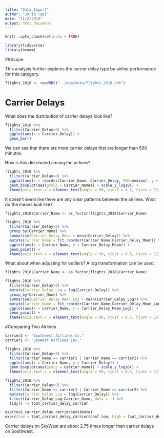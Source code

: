```yaml
---
title: "Data_Import"
author: "Jorid Topi"
date: "11/2/2019"
output: html_document
---
```


```r
knitr::opts_chunk$set(echo = TRUE)
```


```r
library(tidyverse)
library(broom)
```


##Scope

This analysis further explores the carrier delay type by airline performance for this category.  


```r
flights_2018 <- readRDS("../app/data/flights_2018.rds")
```


# Carrier Delays

What does the distribution of carrier delays look like?

```r
flights_2018 %>%
  filter(Carrier_Delay>0) %>%
  ggplot(aes(x = Carrier_Delay)) +
  geom_bar()
```

We can see that there are more carrier delays that are longer than 500 minutes. 

How is this distributed among the airlines?

```r
flights_2018 %>%
  filter(Carrier_Delay>0) %>%
  ggplot(aes(x = reorder(Carrier_Name, Carrier_Delay, FUN=median), y = Carrier_Delay)) +
  geom_boxplot(aes(group = Carrier_Name)) + scale_y_log10() +
  theme(axis.text.x = element_text(angle = 90, vjust = 0.5, hjust = 1))
```

It doesn't seem like there are any clear patterns between the airlines. What do the means look like?

```r
flights_2018$Carrier_Name <- as_factor(flights_2018$Carrier_Name)

flights_2018 %>%
  filter(Carrier_Delay>0) %>%
  group_by(Carrier_Name) %>%
  summarise(Carrier_Delay_Mean = mean(Carrier_Delay)) %>%
  mutate(Carrier_Name = fct_reorder(Carrier_Name,Carrier_Delay_Mean)) %>%
  ggplot(aes(x = Carrier_Name, y = Carrier_Delay_Mean)) +
  geom_point() + 
  theme(axis.text.x = element_text(angle = 90, vjust = 0.5, hjust = 1))
```

What about when adjusting for outliers? A log transformation can be used.

```r
flights_2018$Carrier_Name <- as_factor(flights_2018$Carrier_Name)

flights_2018 %>%
  filter(Carrier_Delay>0) %>%
  mutate(Carrier_Delay_Log = log(Carrier_Delay)) %>%
  group_by(Carrier_Name) %>%
  summarise(Carrier_Delay_Mean_Log = mean(Carrier_Delay_Log)) %>%
  mutate(Carrier_Name = fct_reorder(Carrier_Name,Carrier_Delay_Mean_Log)) %>%
  ggplot(aes(x = Carrier_Name, y = Carrier_Delay_Mean_Log)) +
  geom_point() + 
  theme(axis.text.x = element_text(angle = 90, vjust = 0.5, hjust = 1))
```

#Comparing Two Airlines

```r
carrier2 <- "Southwest Airlines Co."
carrier1 <- "SkyWest Airlines Inc."

flights_2018 %>%
  filter(Carrier_Delay>0) %>%
  filter(Carrier_Name == carrier1 | Carrier_Name == carrier2) %>%
  ggplot(aes(x = Carrier_Name, y = Carrier_Delay)) +
  geom_boxplot(aes(group = Carrier_Name)) + scale_y_log10() +
  theme(axis.text.x = element_text(angle = 90, vjust = 0.5, hjust = 1))

flights_2018 %>%
  filter(Carrier_Delay>0) %>%
  filter(Carrier_Name == carrier1 | Carrier_Name == carrier2) %>%
  mutate(Carrier_Delay_Log = log(Carrier_Delay)) %>%
  t.test(Carrier_Delay_Log~Carrier_Name, data = .) %>%
  tidy() -> tout_carrier_delay_carrier

exp(tout_carrier_delay_carrier$estimate)
exp(c(low = tout_carrier_delay_carrier$conf.low, high = tout_carrier_delay_carrier$conf.high))

```
Carrier delays on SkyWest are about 2.75 times longer than carrier delays on Southwest. 





